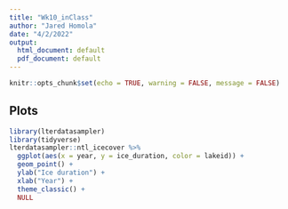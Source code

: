 ---
title: "Wk10_inClass"
author: "Jared Homola"
date: "4/2/2022"
output:
  html_document: default
  pdf_document: default
---

```{r setup, include=FALSE}
knitr::opts_chunk$set(echo = TRUE, warning = FALSE, message = FALSE)
```

## Plots
```{r}
library(lterdatasampler)
library(tidyverse)
lterdatasampler::ntl_icecover %>% 
  ggplot(aes(x = year, y = ice_duration, color = lakeid)) + 
  geom_point() +
  ylab("Ice duration") +
  xlab("Year") +
  theme_classic() +
  NULL
```

